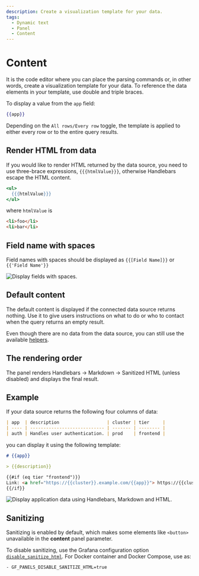 ```yaml
---
description: Create a visualization template for your data.
tags:
  - Dynamic text
  - Panel
  - Content
---
```



# Content

It is the code editor where you can place the parsing commands or, in other words, create a visualization template for your data. To reference the data elements in your template, use double and triple braces.

To display a value from the `app` field:

```handlebars
{{app}}
```

Depending on the `All rows/Every row` toggle, the template is applied to either every row or to the entire query results.

## Render HTML from data

If you would like to render HTML returned by the data source, you need to use three-brace expressions, `{{{htmlValue}}}`, otherwise Handlebars escape the HTML content.

```handlebars
<ul>
  {{{htmlValue}}}
</ul>
```

where `htmlValue` is

```html
<li>foo</li>
<li>bar</li>
```

## Field name with spaces

Field names with spaces should be displayed as `{{[Field Name]}}` or `{{'Field Name'}}`

<Image
  title="Display fields with spaces."
  src="/img/plugins/volkovlabs-dynamictext-panel/fields.png"
/>

## Default content

The default content is displayed if the connected data source returns nothing. Use it to give users instructions on what to do or who to contact when the query returns an empty result.

Even though there are no data from the data source, you can still use the available [helpers](helpers).

## The rendering order

The panel renders Handlebars → Markdown → Sanitized HTML (unless disabled) and displays the final result.

## Example

If your data source returns the following four columns of data:

```md
| app  | description                  | cluster | tier     |
| ---- | ---------------------------- | ------- | -------- |
| auth | Handles user authentication. | prod    | frontend |
```

you can display it using the following template:

```md
# {{app}}

> {{description}}

{{#if (eq tier "frontend")}}
Link: <a href="https://{{cluster}}.example.com/{{app}}"> https://{{cluster}}.example.com/{{app}}</a>
{{/if}}
```

<Image
  title="Display application data using Handlebars, Markdown and HTML."
  src="/img/plugins/volkovlabs-dynamictext-panel/application.png"
/>

## Sanitizing

Sanitizing is enabled by default, which makes some elements like `<button>` unavailable in the **content** panel parameter.

To disable sanitizing, use the Grafana configuration option [`disable_sanitize_html`](https://grafana.com/docs/grafana/latest/setup-grafana/configure-grafana/#disable_sanitize_html). For Docker container and Docker Compose, use as:

```bash
- GF_PANELS_DISABLE_SANITIZE_HTML=true
```
